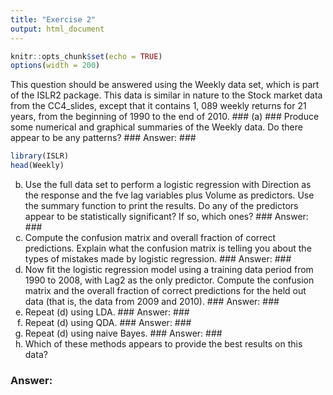```yaml
---
title: "Exercise 2"
output: html_document
---
```

```r
knitr::opts_chunk$set(echo = TRUE)
options(width = 200)
```
This question should be answered using the Weekly data set, which is part of the ISLR2 package. This data is similar in nature to the Stock market data from the CC4_slides, except that it contains 1, 089 weekly returns for 21 years, from the beginning of 1990 to the end of 2010.
### (a) ### 
 Produce some numerical and graphical summaries of the Weekly data. Do there appear to be any patterns?
### Answer: ###
``` r
library(ISLR)
head(Weekly)
```

(b) Use the full data set to perform a logistic regression with Direction as the response and the fve lag variables plus Volume as predictors. Use the summary function to print the results. Do any of the predictors appear to be statistically significant? If so, which ones?
### Answer: ###
(c) Compute the confusion matrix and overall fraction of correct predictions. Explain what the confusion matrix is telling you about the types of mistakes made by logistic regression.
### Answer: ###
(d) Now fit the logistic regression model using a training data period from 1990 to 2008, with Lag2 as the only predictor. Compute the confusion matrix and the overall fraction of correct predictions for the held out data (that is, the data from 2009 and 2010).
### Answer: ###
(e) Repeat (d) using LDA.
### Answer: ###
(f) Repeat (d) using QDA.
### Answer: ###
(h) Repeat (d) using naive Bayes.
### Answer: ###
(i) Which of these methods appears to provide the best results on
this data?

### Answer: ###
